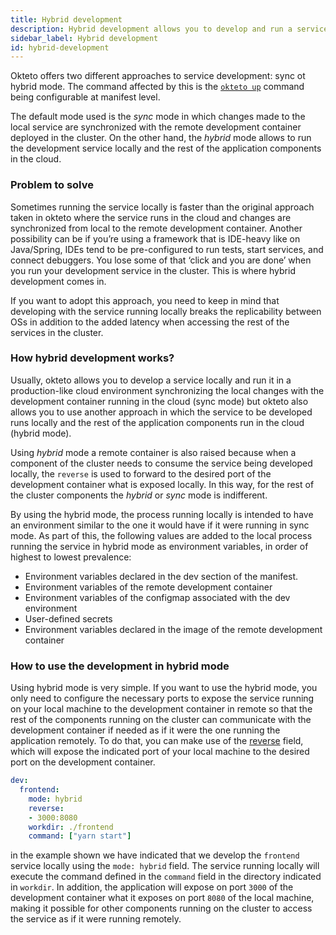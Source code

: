 ```yaml
---
title: Hybrid development
description: Hybrid development allows you to develop and run a service locally while the other components of your app run in the cloud.
sidebar_label: Hybrid development
id: hybrid-development
---
```



Okteto offers two different approaches to service development: sync ot hybrid mode. The command affected by this is the [`okteto up`](/reference/cli/#up) command being configurable at manifest level.

The default mode used is the *sync* mode in which changes made to the local service are synchronized with the remote development container deployed in the cluster. On the other hand, the *hybrid* mode allows to run the development service locally and the rest of the application components in the cloud.

### Problem to solve

Sometimes running the service locally is faster than the original approach taken in okteto where the service runs in the cloud and changes are synchronized from local to the remote development container. Another possibility can be if you’re using a framework that is IDE-heavy like on Java/Spring, IDEs tend to be pre-configured to run tests, start services, and connect debuggers. You lose some of that ‘click and you are done’ when you  run your development service in the cluster. This is where hybrid development comes in.

If you want to adopt this approach, you need to keep in mind that developing with the service running locally breaks the replicability between OSs in addition to the added latency when accessing the rest of the services in the cluster. 

### How hybrid development works?
Usually, okteto allows you to develop a service locally and run it in a production-like cloud environment synchronizing the local changes with the development container running in the cloud (sync mode) but okteto also allows you to use another approach in which the service to be developed runs locally and the rest of the application components run in the cloud (hybrid mode).

Using *hybrid* mode a remote container is also raised because when a component of the cluster needs to consume the service being developed locally, the `reverse` is used to forward to the desired port of the development container what is exposed locally. In this way, for the rest of the cluster components the *hybrid* or *sync* mode is indifferent.

By using the hybrid mode, the process running locally is intended to have an environment similar to the one it would have if it were running in sync mode. As part of this, the following values are added to the local process running the service in hybrid mode as environment variables, in order of highest to lowest prevalence:
- Environment variables declared in the dev section of the manifest.
- Environment variables of the remote development container
- Environment variables of the configmap associated with the dev environment
- User-defined secrets
- Environment variables declared in the image of the remote development container

### How to use the development in hybrid mode

Using hybrid mode is very simple. If you want to use the hybrid mode, you only need to configure the necessary ports to expose the service running on your local machine to the development container in remote so that the rest of the components running on the cluster can communicate with the development container if needed as if it were the one running the application remotely. To do that, you can make use of the [reverse](reference/manifest/#reverse-string-optional) field, which will expose the indicated port of your local machine to the desired port on the development container.

```yaml
dev:
  frontend:
    mode: hybrid
    reverse: 
    - 3000:8080
    workdir: ./frontend
    command: ["yarn start"]
```

in the example shown we have indicated that we develop the `frontend` service locally using the `mode: hybrid` field.  The service running locally will execute the command defined in the `command` field in the directory indicated in `workdir`. In addition, the application will expose on port `3000` of the development container what it exposes on port `8080` of the local machine, making it possible for other components running on the cluster to access the service as if it were running remotely.